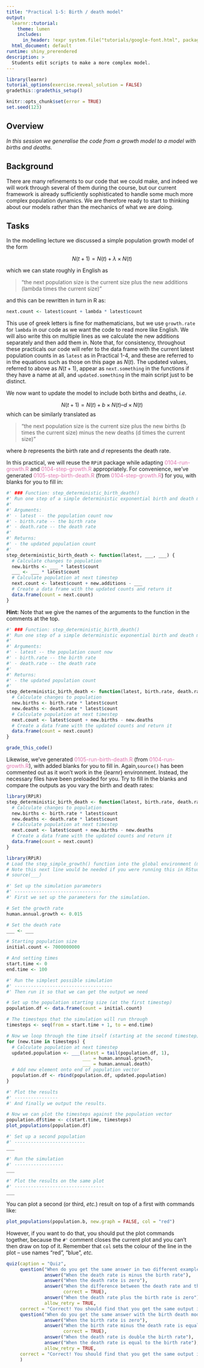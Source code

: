 ```yaml
---
title: "Practical 1-5: Birth / death model"
output: 
  learnr::tutorial:
    theme: lumen
    includes:
      in_header: !expr system.file("tutorials/google-font.html", package = "RPiR")
  html_document: default
runtime: shiny_prerendered
description: >
  Students edit scripts to make a more complex model.
---
```


```r
library(learnr)
tutorial_options(exercise.reveal_solution = FALSE)
gradethis::gradethis_setup()

knitr::opts_chunk$set(error = TRUE)
set.seed(123)
```


## Overview
*In this session we generalise the code from a growth model to a model with births and deaths.*

## Background

There are many refinements to our code that we could make, and indeed we will 
work through several of them during the course, but our current framework is 
already sufficiently sophisticated to handle some much more complex population
dynamics. We are therefore ready to start to thinking about our models rather 
than the mechanics of what we are doing.

## Tasks

In the modelling lecture we discussed a simple population growth model of the form

$$N(t+1) = N(t) + \lambda \times N(t)$$

which we can state roughly in English as 

> "the next population size is the current size plus the new additions (lambda 
times the current size)"

and this can be rewritten in turn in R as:

```r
next.count <- latest$count + lambda * latest$count
```

This use of greek letters is fine for mathematicians, but we use `growth.rate` 
for `lambda` in our code as we want the code to read more like English. We will also 
write this on multiple lines as we calculate the new additions separately and 
then add them in. Note that, for consistency, throughout these practicals our 
code will refer to the data frame with the current latest population counts in 
as `latest` as in Practical 1-4, and these are referred to in the equations such
as those on this page as $N(t)$. The updated values, referred to above as
$N(t+1)$, appear as `next.something` in the functions if they 
have a name at all, and `updated.something` in the main script just 
to be distinct. 

We now want to update the model to include both births and deaths, *i.e.*

$$N(t+1) = N(t) + b \times N(t) – d \times N(t)$$
which can be similarly translated as

> "the next population size is the current size plus the new births (b times 
the current size) minus the new deaths (d times the current size)"

where $b$ represents the birth rate and $d$ represents the death rate.

In this practical, we will reuse the `RPiR` package while adapting 
<span style="color: #de77ae;">0104-run-growth.R</span> and 
<span style="color: #de77ae;">0104-step-growth.R</span> appropriately. For convenience, we've generated
<span style="color: #de77ae;">0105-step-birth-death.R</span> (from 
<span style="color: #de77ae;">0104-step-growth.R</span>) for you, with 
blanks for you to fill in:

```r
#' ### Function: step_deterministic_birth_death() 
#' Run one step of a simple deterministic exponential birth and death model. 
#'
#' Arguments: 
#' - latest -- the population count now
#' - birth.rate -- the birth rate 
#' - death.rate -- the death rate 
#'
#' Returns:
#' - the updated population count
#'
step_deterministic_birth_death <- function(latest, ___, ___) {
  # Calculate changes to population
  new.births <- ___ * latest$count 
  ___ <- ___ * latest$count 
  # Calculate population at next timestep
  next.count <- latest$count + new.additions - ___
  # Create a data frame with the updated counts and return it
  data.frame(count = next.count) 
}
```

<div id="stepbirthdeath-hint">
**Hint:** Note that we give the names of the arguments to the function in the
comments at the top.
</div>

```r
#' ### Function: step_deterministic_birth_death() 
#' Run one step of a simple deterministic exponential birth and death model. 
#'
#' Arguments: 
#' - latest -- the population count now
#' - birth.rate -- the birth rate 
#' - death.rate -- the death rate 
#'
#' Returns:
#' - the updated population count
#'
step_deterministic_birth_death <- function(latest, birth.rate, death.rate) {
  # Calculate changes to population
  new.births <- birth.rate * latest$count 
  new.deaths <- death.rate * latest$count 
  # Calculate population at next timestep
  next.count <- latest$count + new.births - new.deaths
  # Create a data frame with the updated counts and return it
  data.frame(count = next.count) 
}
```

```r
grade_this_code()
```

Likewise, we've generated 
<span style="color: #de77ae;">0105-run-birth-death.R</span> (from
<span style="color: #de77ae;">0104-run-growth.R</span>), with added blanks 
for you to fill in. Again,`source()`
has been commented out as it won't work in the {learnr} environment. Instead, 
the necessary files have been preloaded for you. Try to fill in the blanks and
compare the outputs as you vary the birth and death rates:

```r
library(RPiR)
step_deterministic_birth_death <- function(latest, birth.rate, death.rate) {
  # Calculate changes to population
  new.births <- birth.rate * latest$count 
  new.deaths <- death.rate * latest$count 
  # Calculate population at next timestep
  next.count <- latest$count + new.births - new.deaths
  # Create a data frame with the updated counts and return it
  data.frame(count = next.count) 
}
```

```r
library(RPiR)
# Load the step_simple_growth() function into the global environment (my workspace)
# Note this next line would be needed if you were running this in RStudio
# source(___)

#' Set up the simulation parameters
#' --------------------------------
#' First we set up the parameters for the simulation.

# Set the growth rate
human.annual.growth <- 0.015

# Set the death rate
___ <- ___

# Starting population size
initial.count <- 7000000000

# And setting times
start.time <- 0
end.time <- 100

#' Run the simplest possible simulation
#' ------------------------------------
#' Then run it so that we can get the output we need

# Set up the population starting size (at the first timestep)
population.df <- data.frame(count = initial.count)

# The timesteps that the simulation will run through
timesteps <- seq(from = start.time + 1, to = end.time)

# Now we loop through the time itself (starting at the second timestep)
for (new.time in timesteps) {
  # Calculate population at next timestep
  updated.population <- ___(latest = tail(population.df, 1),
                            ___ = human.annual.growth,
                            ___ = human.annual.death) 
  # Add new element onto end of population vector
  population.df <- rbind(population.df, updated.population)
}

#' Plot the results
#' ----------------
#' And finally we output the results.

# Now we can plot the timesteps against the population vector
population.df$time <- c(start.time, timesteps)
plot_populations(population.df)

#' Set up a second population
#' --------------------------
___

#' Run the simulation
#' ------------------
___

#' Plot the results on the same plot
#' ---------------------------------
___

```

You can plot a second (or third, *etc.*) result on top of a first with commands 
like:

```r
plot_populations(population.b, new.graph = FALSE, col = "red")
```

However, if you want to do that, you should put the plot commands together,
because the `#'` comment closes the current plot and you can't then draw on
top of it. Remember that `col` sets the colour of the line in the plot –
use names "red", "blue", *etc.*

```r
quiz(caption = "Quiz",
     question("When do you get the same answer in two different examples?",
              answer("When the death rate is minus the birth rate"),
              answer("When the death rate is zero"),
              answer("When the difference between the death rate and the birth rate is the same", 
                     correct = TRUE),
              answer("When the death rate plus the birth rate is zero"),
              allow_retry = TRUE,
     correct = "Correct! You should find that you get the same output if the difference between the birth and death rate is equal to the net growth rate in the previous model."),
     question("When do you get the same answer with the birth death model as the growth model?",
              answer("When the birth rate is zero"),
              answer("When the birth rate minus the death rate is equal to the growth rate", 
                     correct = TRUE),
              answer("When the death rate is double the birth rate"),
              answer("When the death rate is equal to the birth rate"),
              allow_retry = TRUE,
     correct = "Correct! You should find that you get the same output if the difference between the birth and death rate is equal to the net growth rate in the previous model.")
     )
```
